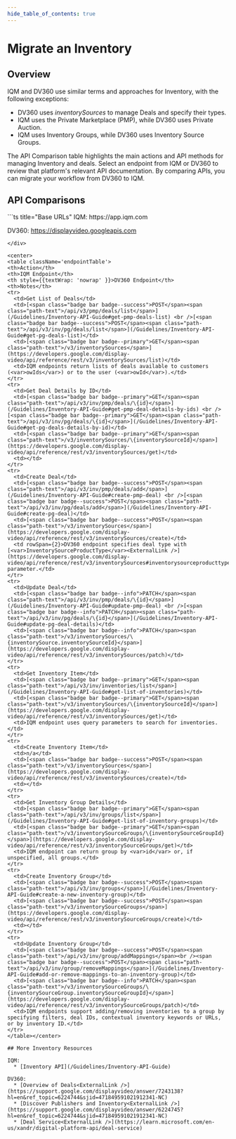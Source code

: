 ```yaml
---
hide_table_of_contents: true
---
```



# Migrate an Inventory

## Overview

IQM and DV360 use similar terms and approaches for Inventory, with the following exceptions:

  * DV360 uses <var>inventorySources</var> to manage Deals and specify their types.
  * IQM uses the Private Marketplace (PMP), while DV360 uses Private Auction.
  * IQM uses Inventory Groups, while DV360 uses Inventory Source Groups.

The API Comparison table highlights the main actions and API methods for managing Inventory and deals. Select an endpoint from IQM or DV360 to review that platform's relevant API documentation. By comparing APIs, you can migrate your workflow from DV360 to IQM.

## API Comparisons

<div class="smallTable">
```ts title="Base URLs"
  IQM: https://app.iqm.com
  
  DV360: https://displayvideo.googleapis.com
```
</div>

<center>
<table className='endpointTable'>
<th>Action</th>
<th>IQM Endpoint</th>
<th style={{textWrap: 'nowrap' }}>DV360 Endpoint</th>
<th>Notes</th>
<tr>
  <td>Get List of Deals</td>
  <td>[<span class="badge bar badge--success">POST</span><span class="path-text">/api/v3/pmp/deals/list</span>](/Guidelines/Inventory-API-Guide#get-pmp-deals-list) <br />[<span class="badge bar badge--success">POST</span><span class="path-text">/api/v3/inv/pg/deals/list</span>](/Guidelines/Inventory-API-Guide#get-pg-deals-list)</td>
  <td>[<span class="badge bar badge--primary">GET</span><span class="path-text">/v3/inventorySources</span>](https://developers.google.com/display-video/api/reference/rest/v3/inventorySources/list)</td>
  <td>IQM endpoints return lists of deals available to customers (<var>owIds</var>) or to the user (<var>owId</var>).</td>
</tr>
<tr>
  <td>Get Deal Details by ID</td>
  <td>[<span class="badge bar badge--primary">GET</span><span class="path-text">/api/v3/inv/pmp/deals/\{id}</span>](/Guidelines/Inventory-API-Guide#get-pmp-deal-details-by-ids) <br />[<span class="badge bar badge--primary">GET</span><span class="path-text">/api/v3/inv/pg/deals/\{id}</span>](/Guidelines/Inventory-API-Guide#get-pg-deals-details-by-id)</td>
  <td>[<span class="badge bar badge--primary">GET</span><span class="path-text">/v3/inventorySources/\{inventorySourceId}</span>](https://developers.google.com/display-video/api/reference/rest/v3/inventorySources/get)</td>
  <td></td>
</tr>
<tr>
  <td>Create Deal</td>
  <td>[<span class="badge bar badge--success">POST</span><span class="path-text">/api/v3/inv/pmp/deals/add</span>](/Guidelines/Inventory-API-Guide#create-pmp-deal) <br />[<span class="badge bar badge--success">POST</span><span class="path-text">/api/v3/inv/pg/deals/add</span>](/Guidelines/Inventory-API-Guide#create-pg-deal)</td>
  <td>[<span class="badge bar badge--success">POST</span><span class="path-text">/v3/inventorySources</span>](https://developers.google.com/display-video/api/reference/rest/v3/inventorySources/create)</td>
  <td rowSpan={2}>DV360 endpoint specifies deal type with [<var>InventorySourceProductType</var><ExternalLink />](https://developers.google.com/display-video/api/reference/rest/v3/inventorySources#inventorysourceproducttype) parameter.</td>
</tr>
<tr>
  <td>Update Deal</td>
  <td>[<span class="badge bar badge--info">PATCH</span><span class="path-text">/api/v3/inv/pmp/deals/\{id}</span>](/Guidelines/Inventory-API-Guide#update-pmp-deal) <br />[<span class="badge bar badge--info">PATCH</span><span class="path-text">/api/v3/inv/pg/deals/\{id}</span>](/Guidelines/Inventory-API-Guide#update-pg-deal-details)</td>
  <td>[<span class="badge bar badge--info">PATCH</span><span class="path-text">/v3/inventorySources/\{inventorySource.inventorySourceId}</span>](https://developers.google.com/display-video/api/reference/rest/v3/inventorySources/patch)</td>
</tr>
<tr>
  <td>Get Inventory Item</td>
  <td>[<span class="badge bar badge--primary">GET</span><span class="path-text">/api/v3/inv/inventories/list</span>](/Guidelines/Inventory-API-Guide#get-list-of-inventories)</td>
  <td>[<span class="badge bar badge--primary">GET</span><span class="path-text">/v3/inventorySources/\{inventorySourceId}</span>](https://developers.google.com/display-video/api/reference/rest/v3/inventorySources/get)</td>
  <td>IQM endpoint uses query parameters to search for inventories.</td>
</tr>
<tr>
  <td>Create Inventory Item</td>
  <td>n/a</td>
  <td>[<span class="badge bar badge--success">POST</span><span class="path-text">/v3/inventorySources</span>](https://developers.google.com/display-video/api/reference/rest/v3/inventorySources/create)</td>
  <td></td>
</tr>
<tr>
  <td>Get Inventory Group Details</td>
  <td>[<span class="badge bar badge--primary">GET</span><span class="path-text">/api/v3/inv/groups/list</span>](/Guidelines/Inventory-API-Guide#get-list-of-inventory-groups)</td>
  <td>[<span class="badge bar badge--primary">GET</span><span class="path-text">/v3/inventorySourceGroups/\{inventorySourceGroupId}</span>](https://developers.google.com/display-video/api/reference/rest/v3/inventorySourceGroups/get)</td>
  <td>IQM endpoint can return group by <var>id</var> or, if unspecified, all groups.</td>
</tr>
<tr>
  <td>Create Inventory Group</td>
  <td>[<span class="badge bar badge--success">POST</span><span class="path-text">/api/v3/inv/groups</span>](/Guidelines/Inventory-API-Guide#create-a-new-inventory-group)</td>
  <td>[<span class="badge bar badge--success">POST</span><span class="path-text">/v3/inventorySourceGroups</span>](https://developers.google.com/display-video/api/reference/rest/v3/inventorySourceGroups/create)</td>
  <td></td>
</tr>
<tr>
  <td>Update Inventory Group</td>
  <td>[<span class="badge bar badge--success">POST</span><span class="path-text">/api/v3/inv/group/addMappings</span><br /><span class="badge bar badge--success">POST</span><span class="path-text">/api/v3/inv/group/removeMappings</span>](/Guidelines/Inventory-API-Guide#add-or-remove-mappings-to-an-inventory-group)</td>
  <td>[<span class="badge bar badge--info">PATCH</span><span class="path-text">/v3/inventorySourceGroups/\{inventorySourceGroup.inventorySourceGroupId}</span>](https://developers.google.com/display-video/api/reference/rest/v3/inventorySourceGroups/patch)</td>
  <td>IQM endpoints support adding/removing inventories to a group by specifying filters, deal IDs, contextual inventory keywords or URLs, or by inventory ID.</td>
</tr>
</table></center>

## More Inventory Resources

IQM: 
  * [Inventory API](/Guidelines/Inventory-API-Guide)

DV360: 
  * [Overview of Deals<ExternalLink />](https://support.google.com/displayvideo/answer/7243138?hl=en&ref_topic=6224744&sjid=471849591021912341-NC)
  * [Discover Publishers and Inventory<ExternalLink />](https://support.google.com/displayvideo/answer/6224745?hl=en&ref_topic=6224744&sjid=471849591021912341-NC)
  * [Deal Service<ExternalLink />](https://learn.microsoft.com/en-us/xandr/digital-platform-api/deal-service)